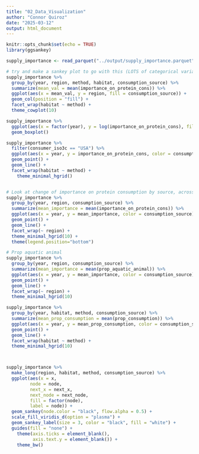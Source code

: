 ```yaml
---
title: "02_Data_Visualization"
author: "Connor Quiroz"
date: "2025-03-12"
output: html_document
---
```


```r
knitr::opts_chunk$set(echo = TRUE)
library(ggsankey)
```

```r
supply_importance <- read_parquet("../output/supply_importance.parquet")
```

```r
# try and make a sankey plot to go with this (LOTS of categorical variables)
supply_importance %>%
  group_by(year, region, method, habitat, consumption_source) %>%
  summarize(mean_val = mean(importance_on_protein_cons)) %>%
  ggplot(aes(x = mean_val, y = region, fill = consumption_source)) +
  geom_col(position = "fill") +
  facet_wrap(habitat ~ method) +
  theme_cowplot(10)

supply_importance %>%
  ggplot(aes(x = factor(year), y = log(importance_on_protein_cons), fill = region)) +
  geom_boxplot()

supply_importance %>%
  filter(consumer_iso3c == "USA") %>%
  ggplot(aes(x = year, y = importance_on_protein_cons, color = consumption_source)) +
  geom_point() +
  geom_line() +
  facet_wrap(habitat ~ method) +
    theme_minimal_hgrid()


# Look at change of importance on protein consumption by source, across time
supply_importance %>%
  group_by(year, region, consumption_source) %>%
  summarize(mean_importance = mean(importance_on_protein_cons)) %>%
  ggplot(aes(x = year, y = mean_importance, color = consumption_source)) +
  geom_point() +
  geom_line() +
  facet_wrap(~ region) +
  theme_minimal_hgrid(10) +
  theme(legend.position="bottom")

# Prop aquatic animal
supply_importance %>%
  group_by(year, region, consumption_source) %>%
  summarize(mean_importance = mean(prop_aquatic_animal)) %>%
  ggplot(aes(x = year, y = mean_importance, color = consumption_source)) +
  geom_point() +
  geom_line() +
  facet_wrap(~ region) +
  theme_minimal_hgrid(10)

supply_importance %>%
  group_by(year, habitat, method, consumption_source) %>%
  summarize(mean_prop_consumption = mean(prop_consumption)) %>%
  ggplot(aes(x = year, y = mean_prop_consumption, color = consumption_source)) +
  geom_point() +
  geom_line() +
  facet_wrap(habitat ~ method) +
  theme_minimal_hgrid(10)



supply_importance %>%
  make_long(region, habitat, method, consumption_source) %>%
  ggplot(aes(x = x,
         node = node,
         next_x = next_x,
         next_node = next_node,
         fill = factor(node),
         label = node)) +
  geom_sankey(node.color = "black", flow.alpha = 0.5) +
  scale_fill_viridis_d(option = "plasma") +
  geom_sankey_label(size = 3, color = "black", fill = "white") +
  guides(fill = "none") +
    theme(axis.ticks = element_blank(),
          axis.text.y = element_blank()) +
    theme_bw()

```




